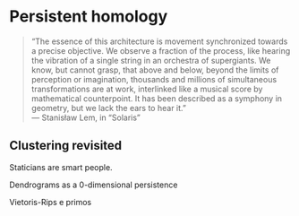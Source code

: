 # Persistent homology

> "The essence of this architecture is movement synchronized towards a precise objective. We observe a fraction of the process, like hearing the vibration of a single string in an orchestra of supergiants. We know, but cannot grasp, that above and below, beyond the limits of perception or imagination, thousands and millions of simultaneous transformations are at work, interlinked like a musical score by mathematical counterpoint. It has been described as a symphony in geometry, but we lack the ears to hear it." \
> --- Stanisław Lem, in "Solaris"

## Clustering revisited

Staticians are smart people.

Dendrograms as a 0-dimensional persistence

Vietoris-Rips e primos